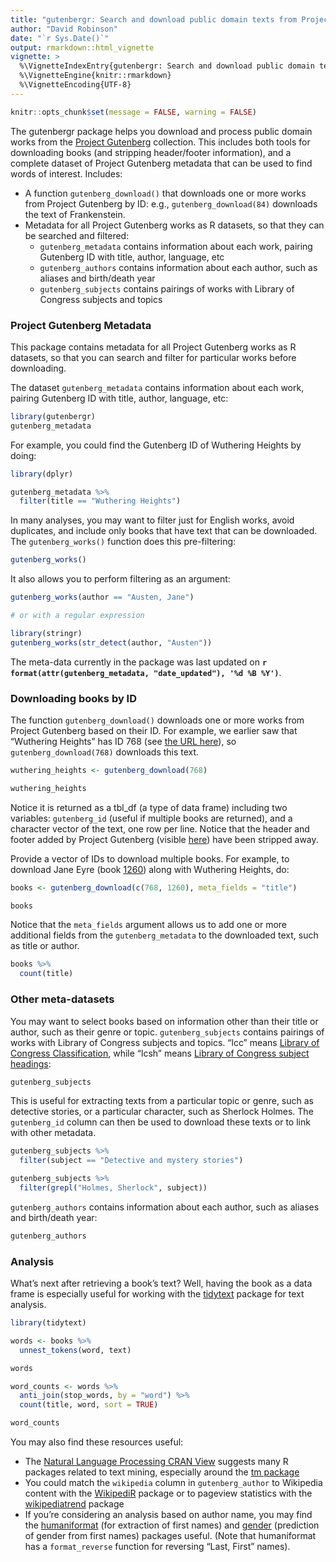 ```yaml
---
title: "gutenbergr: Search and download public domain texts from Project Gutenberg"
author: "David Robinson"
date: "`r Sys.Date()`"
output: rmarkdown::html_vignette
vignette: >
  %\VignetteIndexEntry{gutenbergr: Search and download public domain texts from Project Gutenberg}
  %\VignetteEngine{knitr::rmarkdown}
  %\VignetteEncoding{UTF-8}
---
```


```r
knitr::opts_chunk$set(message = FALSE, warning = FALSE)
```

The gutenbergr package helps you download and process public domain works from the [Project Gutenberg](https://www.gutenberg.org/) collection. This includes both tools for downloading books (and stripping header/footer information), and a complete dataset of Project Gutenberg metadata that can be used to find words of interest. Includes:

* A function `gutenberg_download()` that downloads one or more works from Project Gutenberg by ID: e.g., `gutenberg_download(84)` downloads the text of Frankenstein.
* Metadata for all Project Gutenberg works as R datasets, so that they can be searched and filtered:
  * `gutenberg_metadata` contains information about each work, pairing Gutenberg ID with title, author, language, etc
  * `gutenberg_authors` contains information about each author, such as aliases and birth/death year
  * `gutenberg_subjects` contains pairings of works with Library of Congress subjects and topics
  
### Project Gutenberg Metadata

This package contains metadata for all Project Gutenberg works as R datasets, so that you can search and filter for particular works before downloading.

The dataset `gutenberg_metadata` contains information about each work, pairing Gutenberg ID with title, author, language, etc:

```r
library(gutenbergr)
gutenberg_metadata
```

For example, you could find the Gutenberg ID of Wuthering Heights by doing:

```r
library(dplyr)

gutenberg_metadata %>%
  filter(title == "Wuthering Heights")
```

In many analyses, you may want to filter just for English works, avoid duplicates, and include only books that have text that can be downloaded. The `gutenberg_works()` function does this pre-filtering:

```r
gutenberg_works()
```

It also allows you to perform filtering as an argument:

```r
gutenberg_works(author == "Austen, Jane")

# or with a regular expression

library(stringr)
gutenberg_works(str_detect(author, "Austen"))
```

The meta-data currently in the package was last updated on **`r format(attr(gutenberg_metadata, "date_updated"), '%d %B %Y')`**.

### Downloading books by ID

The function `gutenberg_download()` downloads one or more works from Project Gutenberg based on their ID. For example, we earlier saw that "Wuthering Heights" has ID 768 (see [the URL here](https://www.gutenberg.org/ebooks/768)), so `gutenberg_download(768)` downloads this text.

```r
wuthering_heights <- gutenberg_download(768)

wuthering_heights
```

Notice it is returned as a tbl_df (a type of data frame) including two variables: `gutenberg_id` (useful if multiple books are returned), and a character vector of the text, one row per line. Notice that the header and footer added by Project Gutenberg (visible [here](http://www.gutenberg.org/files/768/768.txt)) have been stripped away.

Provide a vector of IDs to download multiple books. For example, to download Jane Eyre (book [1260](https://www.gutenberg.org/ebooks/1260)) along with Wuthering Heights, do:

```r
books <- gutenberg_download(c(768, 1260), meta_fields = "title")

books
```

Notice that the `meta_fields` argument allows us to add one or more additional fields from the `gutenberg_metadata` to the downloaded text, such as title or author.

```r
books %>%
  count(title)
```

### Other meta-datasets

You may want to select books based on information other than their title or author, such as their genre or topic. `gutenberg_subjects` contains pairings of works with Library of Congress subjects and topics. "lcc" means [Library of Congress Classification](https://www.loc.gov/catdir/cpso/lcco/), while "lcsh" means [Library of Congress subject headings](http://id.loc.gov/authorities/subjects.html):

```r
gutenberg_subjects
```

This is useful for extracting texts from a particular topic or genre, such as detective stories, or a particular character, such as Sherlock Holmes. The `gutenberg_id` column can then be used to download these texts or to link with other metadata.

```r
gutenberg_subjects %>%
  filter(subject == "Detective and mystery stories")

gutenberg_subjects %>%
  filter(grepl("Holmes, Sherlock", subject))
```

`gutenberg_authors` contains information about each author, such as aliases and birth/death year:

```r
gutenberg_authors
```

### Analysis

What's next after retrieving a book's text? Well, having the book as a data frame is especially useful for working with the [tidytext](https://github.com/juliasilge/tidytext) package for text analysis.

```r
library(tidytext)

words <- books %>%
  unnest_tokens(word, text)

words

word_counts <- words %>%
  anti_join(stop_words, by = "word") %>%
  count(title, word, sort = TRUE)

word_counts
```

You may also find these resources useful:

* The [Natural Language Processing CRAN View](https://cran.r-project.org/web/views/NaturalLanguageProcessing.html) suggests many R packages related to text mining, especially around the [tm package](https://cran.r-project.org/web/packages/tm/index.html)
* You could match the `wikipedia` column in `gutenberg_author` to Wikipedia content with the [WikipediR](https://cran.r-project.org/web/packages/WikipediR/index.html) package or to pageview statistics with the [wikipediatrend](https://cran.r-project.org/web/packages/wikipediatrend/index.html) package
* If you're considering an analysis based on author name, you may find the [humaniformat](https://cran.r-project.org/package=humaniformat) (for extraction of first names) and [gender](https://cran.r-project.org/package=gender) (prediction of gender from first names) packages useful. (Note that humaniformat has a `format_reverse` function for reversing "Last, First" names).
